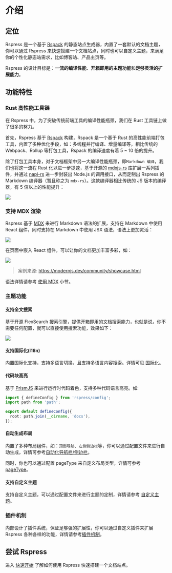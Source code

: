 # 介绍

## 定位

Rspress 是一个基于 [Rspack](https://rspack.dev/) 的静态站点生成器，内置了一套默认的文档主题，你可以通过 Rspress 来快速搭建一个文档站点，同时也可以自定义主题，来满足你的个性化静态站需求，比如博客站、产品主页等。

Rspress 的设计目标是：**一流的编译性能**、**开箱即用的主题功能**和**足够灵活的扩展能力**。

## 功能特性

### Rust 高性能工具链

在 Rspress 中，为了突破传统前端工具的编译性能瓶颈，我们在 Rust 工具链上做了很多的努力。

首先，Rspress 基于 [Rspack](https://rspack.dev/) 构建，Rspack 是一个基于 Rust 的高性能前端打包工具，内置了多种优化手段，如：多线程并行编译、增量编译等，相比传统的 Webpack、Rollup 等打包工具，Rspack 的编译速度有着 5 ~ 10 倍的提升。

除了打包工具本身，对于文档框架中另一大编译性能瓶颈，即`Markdown 编译`，我们也将这一流程 Rust 化以进一步提速，基于开源的 [mdxjs-rs](https://github.com/wooorm/mdxjs-rs) 库扩展一系列插件，并通过 [napi-rs](https://napi.rs/) 进一步封装出 Node.js 的调用接口，从而定制出 Rspress 的 Markdown 编译器（暂且称之为 `mdx-rs`）。这款编译器相比传统的 JS 版本的编译器，有 5 倍以上的性能提升：

<img src="https://lf3-static.bytednsdoc.com/obj/eden-cn/uhbfnupenuhf/rspress/mdx-benchmark.png" />

### 支持 MDX 渲染

Rspress 基于 [MDX](https://mdxjs.com/) 来进行 Markdown 语法的扩展，支持在 Markdown 中使用 React 组件，同时支持在 Markdown 中使用 JSX 语法，语法上更加灵活：

<img src="https://lf3-static.bytednsdoc.com/obj/eden-cn/uhbfnupenuhf/rspress/mdx-intro.png" />

在页面中嵌入 React 组件，可以让你的文档更加丰富多彩，如：

<img src="https://lf3-static.bytednsdoc.com/obj/eden-cn/uhbfnupenuhf/rspress/rspress-mdx.png" />

> 案例来源: https://modernjs.dev/community/showcase.html

语法详情请参考 [使用 MDX](/guide/basic/use-mdx) 小节。

### 主题功能

#### 支持全文搜索

基于开源 FlexSearch 搜索引擎，提供开箱即用的文档搜索能力，也就是说，你不需要任何配置，就可以直接使用搜索功能，效果如下：

<img src="https://lf3-static.bytednsdoc.com/obj/eden-cn/uhbfnupenuhf/rspress/rspress-search.png" />

#### 支持国际化(I18n)

内置国际化支持，支持多语言切换，且支持多语言内容搜索。详情可见 [国际化](/guide/default-theme/i18n)。

#### 代码块高亮

基于 [PrismJS](https://github.com/PrismJS/prism) 来进行运行时代码着色，支持多种代码语言高亮。如:

```ts title="rspress.config.ts"
import { defineConfig } from 'rspress/config';
import path from 'path';

export default defineConfig({
  root: path.join(__dirname, 'docs'),
});
```

#### 自动生成布局

内置了多种布局组件，如：`顶部导航`、`左侧侧边栏`等，你可以通过配置文件来进行自动生成，详情可参考[自动化导航栏/侧边栏](/guide/basic/auto-nav-sidebar)。

同时，你也可以通过配置 pageType 来自定义布局类型，详情可参考 [pageType](/api/config/config-frontmatter.html#pagetype)。

#### 支持自定义主题

支持自定义主题，可以通过配置文件来进行主题的定制，详情请参考 [自定义主题](/guide/advanced/custom-theme)。

### 插件机制

内部设计了插件系统，保证足够强的扩展性，你可以通过自定义插件来扩展 Rspress 各种各样的功能，详情请参考[插件机制](/plugin/system/introduction)。

## 尝试 Rspress

进入 [快速开始](/guide/start/getting-started) 了解如何使用 Rspress 快速搭建一个文档站点。
